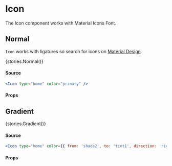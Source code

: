 
<Meta title="Data Display|Icon" />

# Icon

<p style={{fontSize: '22px'}}>The Icon component works with Material Icons Font.</p>

## Normal

`Icon` works with ligatures so search for icons on [Material Design](https://material.io/resources/icons).

<Preview>
  <Story name="Normal" argTypes={{
    color: {
      description: 'The color of the component.',
      table: {
        type: {
          summary: `'primary'|'tint1'|'tint2'|'tint3'|'shade1'|'shade2'|'shade3'| +6`,
          detail: `'white'|'black'|'primary00'|'primary25'|'primary50'|'primary75'`
        },
        defaultValue: {
          summary: `'black'`
        }
      },
      control: {
        type: null
      }
    },
    size: {
      description: 'The size of the icon, if you use a number the amount in px is applied.',
      table: {
        type: {
          summary: `number | ('small'|'medium'|'large'|'extralarge')`,
        },
        defaultValue: {
          summary: `'medium'`
        }
      },
      control: {
        type: null
      }
    },
    type: {
      type: { 
        required: true 
      },
      description: 'The icon to display, you can get the icon name from Material Design.',
      table: {
        type: {
          summary: 'string',
        }
      },
      control: {
        type: null
      }
    },
    variant: {
      description: 'The design of the icon.',
      table: {
        type: {
          summary: `'filled' | 'outlined'`
        },
        defaultValue: {
          summary: `'filled'`
        }
      },
      control: {
        type: null
      }
    }
}}>{stories.Normal()}</Story>
</Preview>

#### Source 

```jsx
<Icon type="home" color="primary" />
```

#### Props

<Props story="Normal" />

## Gradient

<Preview>
  <Story name="Gradient" argTypes={{
    color: {
      description: 'The color of the component.',
      table: {
        type: {
          summary: `{ from: 'color', to: 'color', direction: 'direction' }`,
          detail: `direction: 'right'|'left'|'top'|'bottom'|'right top'|'right bottom'|'left top'|'left bottom'`,
        }
      },
      control: {
        type: null
      }
    },
    size: {
      description: 'The size of the icon, if you use a number the amount in px is applied.',
      table: {
        type: {
          summary: `number | ('small'|'medium'|'large'|'extralarge')`,
        },
        defaultValue: {
          summary: `'medium'`
        }
      },
      control: {
        type: null
      }
    },
    type: {
      type: { 
        required: true 
      },
      description: 'The icon to display, you can get the icon name from Material Design.',
      table: {
        type: {
          summary: 'string',
        }
      },
      control: {
        type: null
      }
    },
    variant: {
      description: 'The design of the icon.',
      table: {
        type: {
          summary: `'filled' | 'outlined'`
        },
        defaultValue: {
          summary: `'filled'`
        }
      },
      control: {
        type: null
      }
    }
}}>{stories.Gradient()}</Story>
</Preview>

#### Source

```jsx
<Icon type="home" color={{ from: 'shade2', to: 'tint1', direction: 'right' }} />
```

#### Props

<Props story="Gradient"/>
